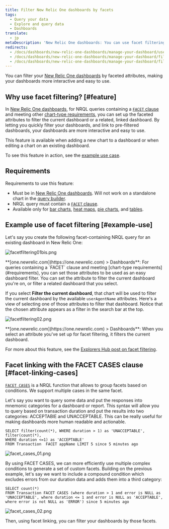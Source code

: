 ```yaml
---
title: Filter New Relic One dashboards by facets
tags:
  - Query your data
  - Explore and query data
  - Dashboards
translate:
  - jp
metaDescription: 'New Relic One dashboards: You can use facet filtering to filter dashboards by specific attributes.'
redirects:
  - /docs/dashboards/new-relic-one-dashboards/manage-your-dashboard/use-facets-filter-dashboards
  - /docs/dashboards/new-relic-one-dashboards/manage-your-dashboard/filter-dashboards-facets
  - /docs/dashboards/new-relic-one-dashboards/manage-your-dashboard/filter-new-relic-one-dashboards-facets
---
```


You can filter your [New Relic One dashboards](/docs/dashboards/new-relic-one-dashboards/get-started/introduction-new-relic-one-dashboards) by faceted attributes, making your dashboards more interactive and easy to use.

## Why use facet filtering? [#feature]

In [New Relic One dashboards](/docs/dashboards/new-relic-one-dashboards/get-started/introduction-new-relic-one-dashboards), for NRQL queries containing a [`FACET` clause](/docs/query-data/nrql-new-relic-query-language/getting-started/nrql-syntax-components-functions#sel-facet) and meeting other [chart-type requirements](#requirements), you can set up the faceted attributes to filter the current dashboard or a related, linked dashboard. By letting you quickly filter your dashboards, and link to pre-filtered dashboards, your dashboards are more interactive and easy to use.

This feature is available when adding a new chart to a dashboard or when editing a chart on an existing dashboard.

To see this feature in action, see the [example use case](#example-use).

## Requirements

Requirements to use this feature:

* Must be in [New Relic One dashboards](/docs/dashboards/new-relic-one-dashboards/get-started/introduction-new-relic-one-dashboards). Will not work on a standalone chart in the [query builder](/docs/chart-builder/use-chart-builder/get-started/introduction-chart-builder).
* NRQL query must contain a [`FACET` clause](/docs/query-data/nrql-new-relic-query-language/getting-started/nrql-syntax-components-functions#sel-facet).
* Available only for [bar charts](/docs/insights/use-insights-ui/manage-dashboards/chart-types#widget-barchart), [heat maps](/docs/insights/use-insights-ui/manage-dashboards/chart-types#widget-heatmap), [pie charts](/docs/insights/use-insights-ui/manage-dashboards/chart-types#widget-piechart), and [tables](/docs/insights/use-insights-ui/manage-dashboards/chart-types#widget-table).

## Example use of facet filtering [#example-use]

Let's say you create the following facet-containing NRQL query for an existing dashboard in New Relic One:

![facetfiltering01bis.png](./images/facetfiltering01bis.png "facetfiltering01bis.png")

<figcaption>
  **[one.newrelic.com](https://one.newrelic.com) > Dashboards**: For queries containing a `FACET` clause and meeting [chart-type requirements](#requirements), you can set those attributes to be used as an easy dashboard filter. You can set the attribute to filter the current dashboard you're on, or filter a related dashboard that you select.
</figcaption>

If you select **Filter the current dashboard**, that chart will be used to filter the current dashboard by the available `userAgentName` attributes. Here's a view of selecting one of those attributes to filter that dashboard. Notice that the chosen attribute appears as a filter in the search bar at the top.

![facetfiltering02.png](./images/facetfiltering02.png "facetfiltering02.png")

<figcaption>
  **[one.newrelic.com](https://one.newrelic.com) > Dashboards**: When you select an attribute you've set up for facet filtering, it filters the current dashboard.
</figcaption>

For more about this feature, see the [Explorers Hub post on facet filtering](https://discuss.newrelic.com/t/facet-linking-in-new-relic-one-now-you-can-use-facets-to-filter-your-new-relic-one-dashboards/82289).

## Facet linking with the FACET CASES clause [#facet-linking-cases]

[`FACET CASES`](/docs/query-your-data/nrql-new-relic-query-language/get-started/nrql-syntax-clauses-functions#sel-facet-cases) is a NRQL function that allows to group facets based on conditions. We support multiple cases in the same facet.

Let's say you want to query some data and put the responses into mnemonic categories for a dashboard or report.  This syntax will allow you to query based on transaction duration and put the results into two categories: ACCEPTABlE and UNACCEPTABLE.  This can be really useful for making dashboards more human readable and actionable.

```
SELECT filter(count(*), WHERE duration > 1) as 'UNACCEPTABLE', filter(count(*), 
WHERE duration <=1) as 'ACCEPTABLE' 
FROM Transaction  FACET appName LIMIT 5 since 5 minutes ago
```

![facet_cases_01.png](./images/facet_cases_01.png "facet_cases_01.png")

By using FACET CASES, we can more efficiently use multiple complex conditions to generate a set of custom facets.  Building on the previous example, let's say we want to include a compound condition which excludes errors from our duration data and adds them into a third category:

```
SELECT count(*)
FROM Transaction FACET CASES (where duration > 1 and error is NULL as 'UNACCEPTABLE', where duration <= 1 and error is NULL as 'ACCEPTABLE', where error is not NULL as 'ERROR') since 5 minutes ago
```

![facet_cases_02.png](./images/facet_cases_02.png "facet_cases_02.png")

Then, using facet linking, you can filter your dashboards by those facets.
